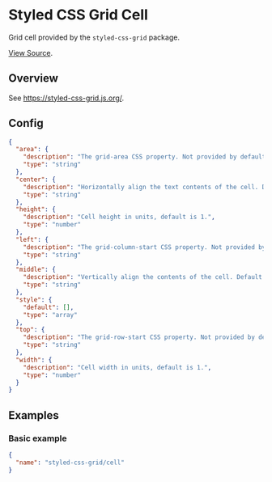 <Meta title="WordPress Components/Styled Css Grid Cell" />

# Styled CSS Grid Cell
Grid cell provided by the `styled-css-grid` package.

[View Source](https://github.com/alleyinteractive/wp-irving/tree/master/inc/components/components/styled-css-grid-cell).

## Overview
See https://styled-css-grid.js.org/.

## Config
```json
{
  "area": {
    "description": "The grid-area CSS property. Not provided by default.",
    "type": "string"
  },
  "center": {
    "description": "Horizontally align the text contents of the cell. Default is false.",
    "type": "string"
  },
  "height": {
    "description": "Cell height in units, default is 1.",
    "type": "number"
  },
  "left": {
    "description": "The grid-column-start CSS property. Not provided by default.",
    "type": "string"
  },
  "middle": {
    "description": "Vertically align the contents of the cell. Default is false.",
    "type": "string"
  },
  "style": {
    "default": [],
    "type": "array"
  },
  "top": {
    "description": "The grid-row-start CSS property. Not provided by default.",
    "type": "string"
  },
  "width": {
    "description": "Cell width in units, default is 1.",
    "type": "number"
  }
}
```

## Examples

### Basic example
```json
{
  "name": "styled-css-grid/cell"
}
```
